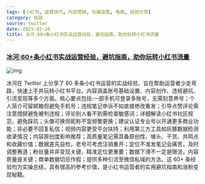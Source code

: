 ```yaml
---
tags: [小红书, 运营技巧, 内容营销, 社媒运营, 电商, 经验分享]
category: 经验
source: twitter
date: 2025-02-10
title: 冰河:60+条小红书实战运营经验，避坑指南，助你玩转小红书流量
---
```


### [冰河:60+条小红书实战运营经验，避坑指南，助你玩转小红书流量](https://twitter-thread.com/t/1888220169123901832)
![img](https://img.mengpeng.tech/i/2025/02/10/67a9d73514a96.webp)

冰河在 Twitter 上分享了 60 多条小红书运营的实战经验，旨在帮助运营者少走弯路，快速上手并玩转小红书平台。内容涵盖账号基础设置、内容创作、违规避坑、引流变现等多个方面。核心要点包括:一部手机可登录多账号，无需刻意养号；个人简介可留邮箱但避免手机号；违规笔记申诉不如直接修改重发；引导点赞评论需注意措辞避免被判违规；评论别人看不到需检查敏感词；详细解读小红书社区规范，避免踩坑；头像可换但昵称不宜频繁更换；建议认证专业号以开通更多商业功能；非必要不回复私信；视频内容更受平台扶持；利用第三方工具如灰豚数据检测收录情况；内容原创度影响推荐；高质量笔记需具备原创性、噱头、干货、共鸣点和收藏价值；数据差先自检，老号可考虑注销重开；定位不准发笔记会痛苦，及时调整赛道；粉丝量并非变现关键，精准定位更重要；数据下滑不一定是限流，内容质量是关键；商单数据切忌作假；提供多种引流至微信私域的方法。这 60+ 条经验均为实操总结，具有很高的参考价值，是小红书运营者的实用避坑指南和涨粉变现秘籍。 